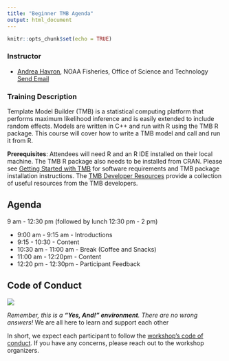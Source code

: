 ```yaml
---
title: "Beginner TMB Agenda"
output: html_document
---
```


```r
knitr::opts_chunk$set(echo = TRUE)
```

### Instructor

* [Andrea Havron](https://github.com/andrea-havron-noaa), NOAA Fisheries, Office of Science and Technology <a href = "mailto: andrea.havron@noaa.gov">Send Email</a>

### Training Description

Template Model Builder (TMB) is a statistical computing platform that performs maximum likelihood inference and is easily extended to include random effects. Models are written in C++ and run with R using the TMB R package. This course will cover how to write a TMB model and call and run it from R. 
<br>


**Prerequisites**: Attendees will need R and an R IDE installed on their local machine. The TMB R package also needs to be installed from CRAN. Please see [Getting Started with TMB](https://nsawtraining.github.io/TMBtraining/articles/00_01_Getting_Started.html) for software requirements and TMB package installation instructions. The [TMB Developer Resources](https://nsawtraining.github.io/TMBtraining/articles/00_00_TMB_Developer_Resources.html) provide a collection of useful resources from the TMB developers. 


## Agenda

9 am - 12:30 pm (followed by lunch 12:30 pm - 2 pm)

- 9:00 am - 9:15 am - Introductions
- 9:15 - 10:30 - Content
- 10:30 am - 11:00 am - Break (Coffee and Snacks)
- 11:00 am - 12:20pm - Content 
- 12:20 pm - 12:30pm - Participant Feedback

## Code of Conduct


![](https://user-images.githubusercontent.com/75965120/193709013-78b841f6-c986-4cd8-9c82-9d42afe0a152.jpg)

*Remember, this is a **"Yes, And!" environment**. There are no wrong answers!* We are all here to learn and support each other

In short, we expect each participant to follow the [workshop's code of conduct](https://www.amstat.org/meetings/code-of-conduct). If you have any concerns, please reach out to the workshop organizers. 
